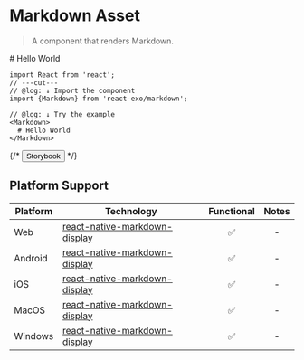 
# Markdown Asset

> A component that renders Markdown.

<Markdown>
  # Hello World
</Markdown>

```tsx twoslash
import React from 'react';
// ---cut---
// @log: ↓ Import the component
import {Markdown} from 'react-exo/markdown';

// @log: ↓ Try the example
<Markdown>
  # Hello World
</Markdown>
```

{/* <Button href="https://exo.fig.run/?path=/docs/primitives-assets-markdown">Storybook</Button> */}

## Platform Support

| Platform | Technology | Functional | Notes |
| -------- | ---------- | :--------: | :---: |
| Web | [react-native-markdown-display](https://github.com/iamacup/react-native-markdown-display) | ✅ | - |
| Android | [react-native-markdown-display](https://github.com/iamacup/react-native-markdown-display) | ✅ | - |
| iOS | [react-native-markdown-display](https://github.com/iamacup/react-native-markdown-display) | ✅ | - |
| MacOS | [react-native-markdown-display](https://github.com/iamacup/react-native-markdown-display) | ✅ | - |
| Windows | [react-native-markdown-display](https://github.com/iamacup/react-native-markdown-display) | ✅ | - |
